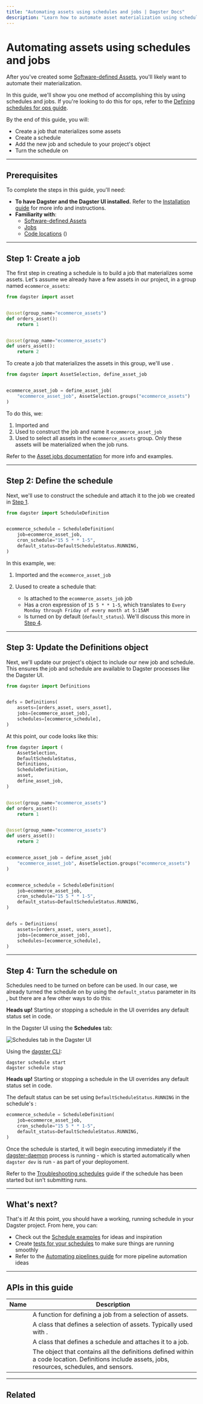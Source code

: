 ```yaml
---
title: "Automating assets using schedules and jobs | Dagster Docs"
description: "Learn how to automate asset materialization using schedules and jobs."
---
```


# Automating assets using schedules and jobs

After you've created some [Software-defined Assets](/concepts/assets/software-defined-assets), you'll likely want to automate their materialization.

In this guide, we'll show you one method of accomplishing this by using schedules and jobs. If you're looking to do this for ops, refer to the [Defining schedules for ops guide](/concepts/schedules/running-ops).

By the end of this guide, you will:

- Create a job that materializes some assets
- Create a schedule
- Add the new job and schedule to your project's <PyObject object="Definitions" /> object
- Turn the schedule on

---

## Prerequisites

To complete the steps in this guide, you'll need:

- **To have Dagster and the Dagster UI installed.** Refer to the [Installation guide](/getting-started/install) for more info and instructions.
- **Familiarity with**:
  - [Software-defined Assets](/concepts/assets/software-defined-assets)
  - [Jobs](/concepts/ops-jobs-graphs/jobs)
  - [Code locations](/concepts/code-locations) (<PyObject object="Definitions" />)

---

## Step 1: Create a job

The first step in creating a schedule is to build a job that materializes some assets. Let's assume we already have a few assets in our project, in a group named `ecommerce_assets`:

```python file=concepts/partitions_schedules_sensors/schedules/basic_asset_schedule.py startafter=start_assets endbefore=end_assets
from dagster import asset


@asset(group_name="ecommerce_assets")
def orders_asset():
    return 1


@asset(group_name="ecommerce_assets")
def users_asset():
    return 2
```

To create a job that materializes the assets in this group, we'll use <PyObject object="define_asset_job" />.

```python file=concepts/partitions_schedules_sensors/schedules/basic_asset_schedule.py startafter=start_job endbefore=end_job
from dagster import AssetSelection, define_asset_job


ecommerce_asset_job = define_asset_job(
    "ecommerce_asset_job", AssetSelection.groups("ecommerce_assets")
)
```

To do this, we:

1. Imported <PyObject object="AssetSelection" /> and <PyObject object="define_asset_job" />
2. Used <PyObject object="define_asset_job" /> to construct the job and name it `ecommerce_asset_job`
3. Used <PyObject object="AssetSelection" /> to select all assets in the `ecommerce_assets` group. Only these assets will be materialized when the job runs.

Refer to the [Asset jobs documentation](/concepts/assets/asset-jobs) for more info and examples.

---

## Step 2: Define the schedule

Next, we'll use <PyObject object="ScheduleDefinition" /> to construct the schedule and attach it to the job we created in [Step 1](#step-1-create-the-job).

```python file=concepts/partitions_schedules_sensors/schedules/basic_asset_schedule.py startafter=start_schedule endbefore=end_schedule
from dagster import ScheduleDefinition


ecommerce_schedule = ScheduleDefinition(
    job=ecommerce_asset_job,
    cron_schedule="15 5 * * 1-5",
    default_status=DefaultScheduleStatus.RUNNING,
)
```

In this example, we:

1. Imported <PyObject object="ScheduleDefinition" /> and the `ecommerce_asset_job`
2. Uused <PyObject object="ScheduleDefinition" /> to create a schedule that:

   - Is attached to the `ecommerce_assets_job` job
   - Has a cron expression of `15 5 * * 1-5`, which translates to `Every Monday through Friday of every month at 5:15AM`
   - Is turned on by default (`default_status`). We'll discuss this more in [Step 4](#step-4-turn-the-schedule-on).

---

## Step 3: Update the Definitions object

Next, we'll update our project's <PyObject object="Definitions" /> object to include our new job and schedule. This ensures the job and schedule are available to Dagster processes like the Dagster UI.

```python file=concepts/partitions_schedules_sensors/schedules/basic_asset_schedule.py startafter=start_definitions endbefore=end_definitions
from dagster import Definitions


defs = Definitions(
    assets=[orders_asset, users_asset],
    jobs=[ecommerce_asset_job],
    schedules=[ecommerce_schedule],
)
```

At this point, our code looks like this:

```python file=concepts/partitions_schedules_sensors/schedules/basic_asset_schedule.py lines=3-10,14-23,30-34,41-47,54-60
from dagster import (
    AssetSelection,
    DefaultScheduleStatus,
    Definitions,
    ScheduleDefinition,
    asset,
    define_asset_job,
)


@asset(group_name="ecommerce_assets")
def orders_asset():
    return 1


@asset(group_name="ecommerce_assets")
def users_asset():
    return 2


ecommerce_asset_job = define_asset_job(
    "ecommerce_asset_job", AssetSelection.groups("ecommerce_assets")
)


ecommerce_schedule = ScheduleDefinition(
    job=ecommerce_asset_job,
    cron_schedule="15 5 * * 1-5",
    default_status=DefaultScheduleStatus.RUNNING,
)


defs = Definitions(
    assets=[orders_asset, users_asset],
    jobs=[ecommerce_asset_job],
    schedules=[ecommerce_schedule],
)
```

---

## Step 4: Turn the schedule on

Schedules need to be turned on before can be used. In our case, we already turned the schedule on by using the `default_status` parameter in its <PyObject object="ScheduleDefinition" />, but there are a few other ways to do this:

<TabGroup>
<TabItem name="Dagster UI">

<Note>
  <strong>Heads up!</strong> Starting or stopping a schedule in the UI overrides
  any default status set in code.
</Note>

In the Dagster UI using the **Schedules** tab:

<Image
alt="Schedules tab in the Dagster UI"
src="/images/concepts/partitions-schedules-sensors/schedules-tab-toggle.png"
width={1164}
height={280}
/>

</TabItem>
<TabItem name="CLI">

Using the [dagster CLI](/\_apidocs/cli#dagster-schedule):

```shell
dagster schedule start
dagster schedule stop
```

</TabItem>
<TabItem name="Python code">

<Note>
  <strong>Heads up!</strong> Starting or stopping a schedule in the UI overrides
  any default status set in code.
</Note>

The default status can be set using `DefaultScheduleStatus.RUNNING` in the schedule's <PyObject object="ScheduleDefinition" />:

```python file=concepts/partitions_schedules_sensors/schedules/basic_asset_schedule.py lines=43-47
ecommerce_schedule = ScheduleDefinition(
    job=ecommerce_asset_job,
    cron_schedule="15 5 * * 1-5",
    default_status=DefaultScheduleStatus.RUNNING,
)
```

</TabItem>
</TabGroup>

Once the schedule is started, it will begin executing immediately if the [dagster-daemon](/deployment/dagster-daemon) process is running - which is started automatically when `dagster dev` is run - as part of your deployoment.

Refer to the [Troubleshooting schedules](/concepts/schedules/troubleshooting) guide if the schedule has been started but isn't submitting runs.

---

## What's next?

That's it! At this point, you should have a working, running schedule in your Dagster project. From here, you can:

- Check out the [Schedule examples](/concepts/schedules/examples) for ideas and inspiration
- Create [tests for your schedules](/concepts/schedules/testing) to make sure things are running smoothly
- Refer to the [Automating pipelines guide](/guides/dagster/automating-pipelines) for more pipeline automation ideas

---

## APIs in this guide

| Name                                     | Description                                                                                                                                       |
| ---------------------------------------- | ------------------------------------------------------------------------------------------------------------------------------------------------- |
| <PyObject object="define_asset_job" />   | A function for defining a job from a selection of assets.                                                                                         |
| <PyObject object="AssetSelection" />     | A class that defines a selection of assets. Typically used with <PyObject object="define_asset_job" />.                                           |
| <PyObject object="ScheduleDefinition" /> | A class that defines a schedule and attaches it to a job.                                                                                         |
| <PyObject object="Definitions" />        | The object that contains all the definitions defined within a code location. Definitions include assets, jobs, resources, schedules, and sensors. |

---

## Related

<ArticleList>
  <ArticleListItem
    title="Defining schedules for ops"
    href="/concepts/schedules/running-ops"
  ></ArticleListItem>
  <ArticleListItem
    title="Testing schedules"
    href="/concepts/schedules/testing"
  ></ArticleListItem>
  <ArticleListItem
    title="Asset jobs"
    href="/concepts/assets/asset-jobs"
  ></ArticleListItem>
  <ArticleListItem
    title="Automating data pipelines"
    href="/guides/dagster/automating-pipelines"
  ></ArticleListItem>
  <ArticleListItem
    title="Schedule examples"
    href="/concepts/schedules/examples"
  ></ArticleListItem>
  <ArticleListItem
    title="Troubleshooting schedules"
    href="/concepts/schedules/troubleshooting"
  ></ArticleListItem>
</ArticleList>
